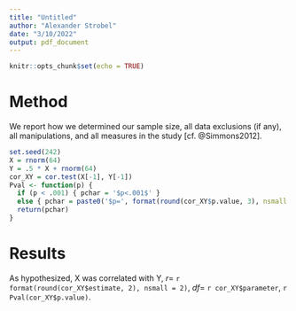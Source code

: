 ```yaml
---
title: "Untitled"
author: "Alexander Strobel"
date: "3/10/2022"
output: pdf_document
---
```


```r
knitr::opts_chunk$set(echo = TRUE)
```

# Method

We report how we determined our sample size, all data exclusions (if any), all manipulations, and all measures in the study [cf. @Simmons2012]. 

```r
set.seed(242)
X = rnorm(64)
Y = .5 * X + rnorm(64)
cor_XY = cor.test(X[-1], Y[-1])
Pval <- function(p) {
  if (p < .001) { pchar = '$p<.001$' } 
  else { pchar = paste0('$p=', format(round(cor_XY$p.value, 3), nsmall = 3), '$') }
  return(pchar)
}

```

# Results

As hypothesized, X was correlated with Y, $r=$ `r format(round(cor_XY$estimate, 2), nsmall = 2)`, $df=$ `r cor_XY$parameter`, `r Pval(cor_XY$p.value)`. 
